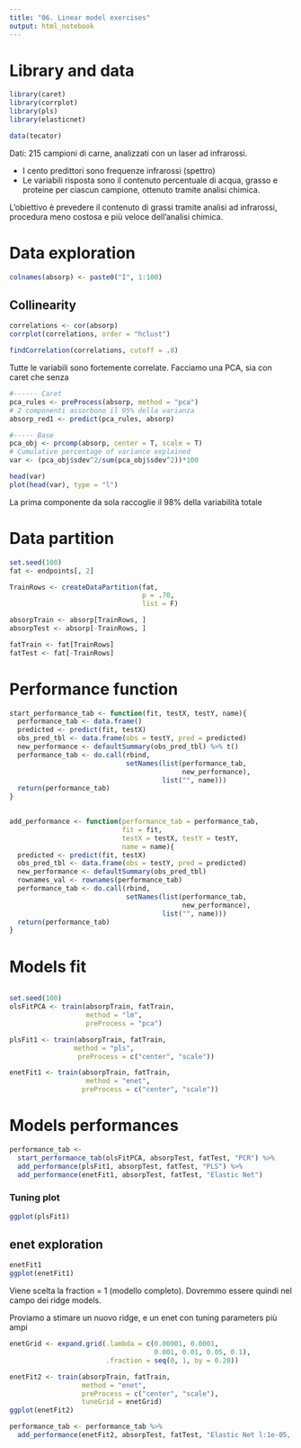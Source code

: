 ```yaml
---
title: "06. Linear model exercises"
output: html_notebook
---
```


# Library and data

```r
library(caret)
library(corrplot)
library(pls)
library(elasticnet)

data(tecator)
```

Dati: 215 campioni di carne, analizzati con un laser ad infrarossi.

- I cento predittori sono frequenze infrarossi (spettro)
- Le variabili risposta sono il contenuto percentuale di acqua, grasso e proteine per ciascun campione, ottenuto tramite analisi chimica.

L'obiettivo è prevedere il contenuto di grassi tramite analisi ad infrarossi, procedura meno costosa e più veloce dell'analisi chimica.


# Data exploration

```r
colnames(absorp) <- paste0("I", 1:100)
```



## Collinearity

```r
correlations <- cor(absorp)
corrplot(correlations, order = "hclust")

findCorrelation(correlations, cutoff = .8)

```

Tutte le variabili sono fortemente correlate. Facciamo una PCA, sia con caret che senza

```r
#------ Caret
pca_rules <- preProcess(absorp, method = "pca")
# 2 componenti assorbono il 95% della varianza
absorp_red1 <- predict(pca_rules, absorp)

#----- Base
pca_obj <- prcomp(absorp, center = T, scale = T)
# Cumulative percentage of variance explained
var <- (pca_obj$sdev^2/sum(pca_obj$sdev^2))*100

head(var)
plot(head(var), type = "l")
```

La prima componente da sola raccoglie il 98% della variabilità totale


# Data partition

```r
set.seed(100)
fat <- endpoints[, 2]

TrainRows <- createDataPartition(fat, 
                                 p = .70,
                                 list = F)

absorpTrain <- absorp[TrainRows, ]
absorpTest <- absorp[-TrainRows, ]

fatTrain <- fat[TrainRows]
fatTest <- fat[-TrainRows]
```

# Performance function

```r

start_performance_tab <- function(fit, testX, testY, name){
  performance_tab <- data.frame()
  predicted <- predict(fit, testX)
  obs_pred_tbl <- data.frame(obs = testY, pred = predicted)
  new_performance <- defaultSummary(obs_pred_tbl) %>% t()
  performance_tab <- do.call(rbind, 
                             setNames(list(performance_tab,
                                           new_performance), 
                                      list("", name)))
  return(performance_tab)
}
  

add_performance <- function(performance_tab = performance_tab,
                            fit = fit, 
                            testX = testX, testY = testY, 
                            name = name){
  predicted <- predict(fit, testX)
  obs_pred_tbl <- data.frame(obs = testY, pred = predicted)
  new_performance <- defaultSummary(obs_pred_tbl)
  rownames_val <- rownames(performance_tab)
  performance_tab <- do.call(rbind, 
                             setNames(list(performance_tab,
                                           new_performance), 
                                      list("", name)))
  return(performance_tab)
}
```



# Models fit 

```r

```

```r
set.seed(100)
olsFitPCA <- train(absorpTrain, fatTrain,
                   method = "lm",
                   preProcess = "pca")

plsFit1 <- train(absorpTrain, fatTrain,
                method = "pls",
                 preProcess = c("center", "scale"))

enetFit1 <- train(absorpTrain, fatTrain,
                   method = "enet",
                  preProcess = c("center", "scale"))
```

# Models performances

```r
performance_tab <- 
  start_performance_tab(olsFitPCA, absorpTest, fatTest, "PCR") %>%
  add_performance(plsFit1, absorpTest, fatTest, "PLS") %>%
  add_performance(enetFit1, absorpTest, fatTest, "Elastic Net")
```


### Tuning plot

```r
ggplot(plsFit1)
```


## enet exploration

```r
enetFit1
ggplot(enetFit1)
```

Viene scelta la fraction = 1 (modello completo). 
Dovremmo essere quindi nel campo dei ridge models. 

Proviamo a stimare un nuovo ridge, e un enet con tuning parameters più ampi

```r
enetGrid <- expand.grid(.lambda = c(0.00001, 0.0001, 
                                    0.001, 0.01, 0.05, 0.1),
                        .fraction = seq(0, 1, by = 0.20))

enetFit2 <- train(absorpTrain, fatTrain,
                  method = "enet",
                  preProcess = c("center", "scale"),
                  tuneGrid = enetGrid)
ggplot(enetFit2)

performance_tab <- performance_tab %>% 
  add_performance(enetFit2, absorpTest, fatTest, "Elastic Net l:1e-05, f:1")
```

